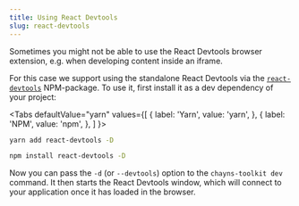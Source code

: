 ```yaml
---
title: Using React Devtools
slug: react-devtools
---
```



Sometimes you might not be able to use the React Devtools browser extension,
e.g. when developing content inside an iframe.

For this case we support using the standalone React Devtools via the
[`react-devtools`](https://github.com/facebook/react/tree/master/packages/react-devtools)
NPM-package. To use it, first install it as a dev dependency of your project:

<Tabs
  defaultValue="yarn"
  values={[
    { label: 'Yarn', value: 'yarn', },
    { label: 'NPM', value: 'npm', },
  ]
}>
<TabItem value="yarn">

```bash
yarn add react-devtools -D
```

</TabItem>
<TabItem value="npm">

```bash
npm install react-devtools -D
```

</TabItem>
</Tabs>

Now you can pass the `-d` (or `--devtools`) option to the `chayns-toolkit dev`
command. It then starts the React Devtools window, which will connect to your
application once it has loaded in the browser.
